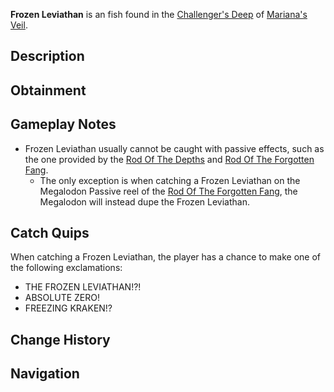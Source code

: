 {{FishInfobox
|image          = Frozen Leviathan.png
|rarity         = Exotic
|sea            = First Sea
|location       = [[Challenger's Deep]]
|sublocation    = 
|sources        = Fishing Rod
|nopassive      = 1
|radar_location = 
|prog_speed     = -90
|xp             = 20000
|weather        = Clear
|time           = Night
|season         = Winter
|bait           = Truffle Worm
|base_weight    = 14000
|base_value     = 18000
|weight_range   = 8000
|base_chance    = 0.1
|base_resil     = 3
}}
'''Frozen Leviathan''' is an {{Rarity|Exotic}} fish found in the [[Challenger's Deep]] of [[Mariana's Veil]].

== Description ==
{{Description|A chilling creature with icy tentacles that can freeze anything it touches. Legends say it guards the deepest parts of the ocean.|Bestiary Entry}}

== Obtainment ==
{{Description|Appears during the coldest nights, when the moon is full.|Bestiary Hint}}
{{Fish Availability|
Mariana's Veil/Challenger's Deep
|top_rods      = 
Tempest Rod\4877.72\14728.3;
Challenger's Rod\4758.96\14867.61;
Seraphic Rod\4649.52\13524.95;
Ethereal Prism Rod\4630.83\12050.32;
Abyssal Specter Rod\3940.42\12823.81;
Destiny Rod\2867.68\6540.21;
Heaven's Rod\3041.29\7234.44;
Krampus's Rod\1741.77\6482.65;
Magnet Rod\614.5\1929.42;
Steady Rod\704.43\2150.06;
No-Life Rod\3709\11412.11;
Rod Of The Forgotten Fang\3539.35\10139.64;
Depthseeker Rod\2733.84\8848.51;
Rod Of The Exalted One\2732.77\7274.39;
Rod Of The Depths\2322.11\6882.99;
Zeus Rod\2220.88\6948.78;
Trident Rod\2204.17\6116.8;
Avalanche Rod\1966.41\6353.61;
Volcanic Rod\1781.36\5479.9
|recommended   = Challenger's Rod
}}

== Gameplay Notes ==
* Frozen Leviathan usually cannot be caught with passive effects, such as the one provided by the [[Rod Of The Depths]] and [[Rod Of The Forgotten Fang]].
** The only exception is when catching a Frozen Leviathan on the Megalodon Passive reel of the [[Rod Of The Forgotten Fang]], the Megalodon will instead dupe the Frozen Leviathan.

== Catch Quips ==
When catching a Frozen Leviathan, the player has a chance to make one of the following exclamations:
* THE FROZEN LEVIATHAN!?!
* ABSOLUTE ZERO!
* FREEZING KRAKEN!?

== Change History ==
{{Change History|{{subst:Current Version}}}}

== Navigation ==
{{Fish Navbox|Challenger's Deep}}